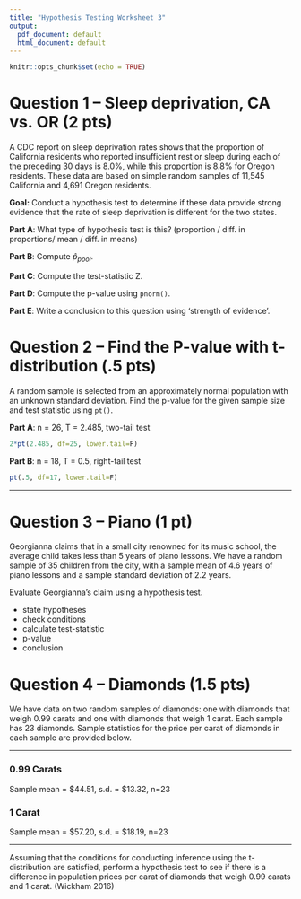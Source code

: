 ---
title: "Hypothesis Testing Worksheet 3"
output:
  pdf_document: default
  html_document: default
---

```{r setup, include=FALSE}
knitr::opts_chunk$set(echo = TRUE)
```

# Question 1 -- Sleep deprivation, CA vs. OR (2 pts)

A CDC report on sleep deprivation rates shows that the proportion of California residents who reported insufficient rest or sleep during each of the preceding 30 days is 8.0\%, while this proportion is 8.8\% for Oregon residents. These data are based on simple random samples of 11,545 California and 4,691 Oregon residents.

**Goal:** Conduct a hypothesis test to determine if these data provide strong evidence that the rate of sleep deprivation is different for the two states.

**Part A**: What type of hypothesis test is this? (proportion / diff. in proportions/ mean / diff. in means) \vspace{20mm}

**Part B**: Compute $\widehat{p}_{pool}$. \vspace{30mm}

**Part C**: Compute the test-statistic Z. \vspace{30mm}

**Part D**: Compute the p-value using `pnorm()`.

**Part E**: Write a conclusion to this question using 'strength of evidence'.

\newpage

# Question 2 -- Find the P-value with t-distribution (.5 pts)

A random sample is selected from an approximately normal population
with an unknown standard deviation. Find the p-value for the given sample size and test statistic using `pt()`.

**Part A**: n = 26, T = 2.485, two-tail test

```{r, echo=F, eval=F}
2*pt(2.485, df=25, lower.tail=F)
```


**Part B**: n = 18, T = 0.5, right-tail test

```{r, echo=F, eval=F}
pt(.5, df=17, lower.tail=F)
```


---

# Question 3 -- Piano (1 pt)

Georgianna claims that in a small city renowned for its music school, the average child takes less than 5 years of piano lessons. We have a random sample of 35 children from the city, with a sample mean of 4.6 years of piano lessons and a sample standard deviation of 2.2 years.

Evaluate Georgianna’s claim using a hypothesis test.

- state hypotheses
- check conditions
- calculate test-statistic
- p-value
- conclusion

\newpage

# Question 4 -- Diamonds (1.5 pts)

We have data on two random samples of diamonds: one with diamonds that weigh 0.99 carats and one with diamonds that weigh 1 carat. Each sample has 23 diamonds. Sample statistics for the price per carat of diamonds in each sample are provided below. 

---

### 0.99 Carats

Sample mean = \$44.51, s.d. = \$13.32, n=23

### 1 Carat

Sample mean = \$57.20, s.d. = \$18.19, n=23

---

Assuming that the conditions for conducting inference using the t-distribution are satisfied, perform a hypothesis test to see if there is a difference in population prices per carat of diamonds that weigh 0.99 carats and 1 carat. (Wickham 2016)


